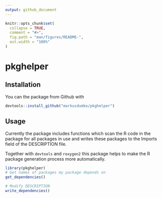 ```yaml
---
output: github_document
---
```


<!-- README.md is generated from README.Rmd. Please edit that file -->

```r
knitr::opts_chunk$set(
  collapse = TRUE,
  comment = "#>",
  fig.path = "man/figures/README-",
  out.width = "100%"
)
```

# pkghelper

## Installation

You can the package from Github with

``` r
devtools::install_github("markusdumke/pkghelper")
```

## Usage

Currently the package includes functions which scan the R code in the package
for all packages in use and writes these packages to the Imports field of the 
DESCRIPTION file.

Together with `devtools` and `roxygen2` this package helps to make the R package 
generation process more automatically.

```r
library(pkghelper)
# Get names of packages my package depends on
get_dependencies()
```

```r
# Modify DESCRIPTION
write_dependencies()
```
